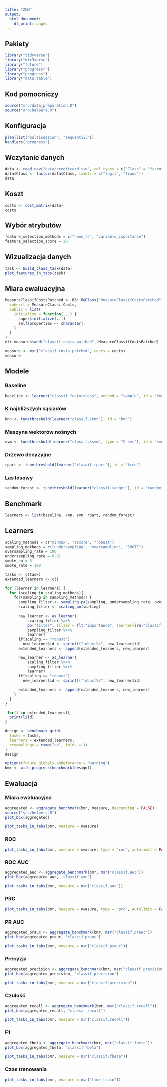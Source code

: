 ```yaml
---
title: "ZUM"
output:
  html_document:
    df_print: paged
---
```


## Pakiety

```r
library("tidyverse")
library("mlr3verse")
library("future")
library("progressr")
library("progress")
library("data.table")
```

## Kod pomocniczy

```r
source("src/data_preparation.R")
source("src/helpers.R")
```

## Konfiguracja

```r
plan(list("multisession", "sequential"))
handlers("progress")
```

## Wczytanie danych

```r
data <- read_csv("data/creditcard.csv", col_types = c("Class" = "factor"))
data$Class <- factor(data$Class, labels = c("legit", "fraud"))
data
```

## Koszt

```r
costs <- cost_matrix(data)
costs
```
## Wybór atrybutów

```r
feature_selection_methods = c("none_fs", "variable_importance")
feature_selection_score = 20
```

## Wizualizacja danych

```r
task <- build_class_task(data)
plot_features_in_tabs(task)
```

## Miara ewaluacyjna

```r
MeasureClassifCostsPatched <- R6::R6Class("MeasureClassifCostsPatched",
  inherit = MeasureClassifCosts,
  public = list(
    initialize = function(...) {
      super$initialize(...)
      self$properties <- character()
    }
  )
)
mlr_measures$add("classif.costs.patched", MeasureClassifCostsPatched)
```


```r
measure <- msr("classif.costs.patched", costs = costs)
measure
```

## Modele

### Baseline

```r
baseline <- learner("classif.featureless", method = "sample", id = "featureless")
```


### K najbliższych sąsiadów

```r
knn <- tunethreshold(learner("classif.kknn"), id = "knn")
```

### Maszyna wektorów nośnych

```r
svm <- tunethreshold(learner("classif.ksvm", type = "C-svc"), id = "svm")
```

### Drzewo decyzyjne

```r
rpart <- tunethreshold(learner("classif.rpart"), id = "tree")
```

### Las losowy

```r
random_forest <- tunethreshold(learner("classif.ranger"), id = "randomforest")
```

## Benchmark

```r
learners <- list(baseline, knn, svm, rpart, random_forest)
```

## Learners

``` r
scaling_methods = c("minmax", "zscore", "robust")
sampling_methods = c("undersampling", "oversampling", "SMOTE")
oversampling_rate = 100
undersampling_rate = 0.01
smote_nn = 5
smote_rate = 100

tasks <- c(task)
extended_learners <- c()

for (learner in learners) {
  for (scaling in scaling_methods){
    for(sampling in sampling_methods) {
      sampling_filter <- sampling_po(sampling, undersampling_rate, oversampling_rate, smote_rate, smote_nn)
      scaling_filter <- scaling_po(scaling)
      
      new_learner <- as_learner(
          scaling_filter %>>% 
          po("filter", filter = flt("importance", learner=lrn("classif.ranger", importance = "impurity")), filter.cutoff = 20) %>>%
          sampling_filter %>>% 
          learner)
      if(scaling == "robust")
        new_learner$id <- sprintf("robust%s", new_learner$id)
      extended_learners <- append(extended_learners, new_learner)
      
      new_learner <- as_learner(
          scaling_filter %>>% 
          sampling_filter %>>% 
          learner)
      if(scaling == "robust")
        new_learner$id <- sprintf("robust%s", new_learner$id)

      extended_learners <- append(extended_learners, new_learner)
    }
  }
}

 for(l in extended_learners){
  print(l$id)
}
```

```r
design <- benchmark_grid(
  tasks = tasks,
  learners = extended_learners,
  resamplings = rsmp("cv", folds = 3)
)
design
```

```r
options(future.globals.onReference = "warning")
bmr <- with_progress(benchmark(design))
```

## Ewaluacja

### Miara ewaluacyjna {.tabset}

```r
aggregated <- aggregate_benchmark(bmr, measure, descending = FALSE)
source("src/helpers.R")
plot_box(aggregated)
```

```r
plot_tasks_in_tabs(bmr, measure = measure)
```

### ROC {.tabset}

```r
plot_tasks_in_tabs(bmr, measure = measure, type = "roc", autolimit = FALSE)
```

### ROC AUC {.tabset}

```r
aggregated_auc <- aggregate_benchmark(bmr, msr("classif.auc"))
plot_box(aggregated_auc, 'classif.auc')
```

```r
plot_tasks_in_tabs(bmr, measure = msr("classif.auc"))
```

### PRC {.tabset}

```r
plot_tasks_in_tabs(bmr, measure = measure, type = "prc", autolimit = FALSE)
```

### PR AUC {.tabset}

```r
aggregated_prauc <- aggregate_benchmark(bmr, msr("classif.prauc"))
plot_box(aggregated_prauc, 'classif.prauc')
```

```r
plot_tasks_in_tabs(bmr, measure = msr("classif.prauc"))
```

### Precyzja {.tabset}

```r
aggregated_precision <- aggregate_benchmark(bmr, msr("classif.precision"))
plot_box(aggregated_precision, 'classif.precision')
```

```r
plot_tasks_in_tabs(bmr, measure = msr("classif.precision"))
```

### Czułość {.tabset}

```r
aggregated_recall <- aggregate_benchmark(bmr, msr("classif.recall"))
plot_box(aggregated_recall, "classif.recall")
```

```r
plot_tasks_in_tabs(bmr, measure = msr("classif.recall"))
```

### F1 {.tabset}

```r
aggregated_fbeta <- aggregate_benchmark(bmr, msr("classif.fbeta"))
plot_box(aggregated_fbeta, "classif.fbeta")
```

```r
plot_tasks_in_tabs(bmr, measure = msr("classif.fbeta"))
```

### Czas trenowania {.tabset}

```r
plot_tasks_in_tabs(bmr, measure = msr("time_train"))
```
